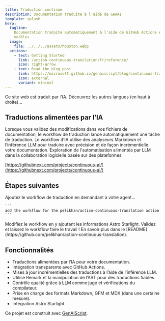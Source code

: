 ```yaml
---
title: Traduction continue
description: Documentation traduite à l'aide de GenAI
template: splash
hero:
  tagline:
    Documentation traduite automatiquement à l'aide de GitHub Actions et de
    modèles
  image:
    file: ../../../assets/houston.webp
  actions:
    - text: Getting Started
      link: /action-continuous-translation/fr/reference/
      icon: right-arrow
    - text: Read the blog post
      link: https://microsoft.github.io/genaiscript/blog/continuous-translations/
      icon: external
      variant: minimal
---
```



Ce site web est traduit par l'IA. Découvrez les autres langues (en haut à droite)...

## Traductions alimentées par l’IA

<CardGrid>
  <Card title="GitHub Actions" icon="github">
    Lorsque vous validez des modifications dans vos fichiers de documentation, le workflow de traduction lance automatiquement une tâche de traduction.
  </Card>

  <Card title="Modèles GitHub" icon="seti:markdown">
    Le workflow d’IA utilise des analyseurs Markdown et l’inférence LLM pour traduire avec précision et de façon incrémentielle votre documentation.
  </Card>
</CardGrid>

<Card title="IA continue" icon="rocket">
  Exploration de l'automatisation alimentée par LLM dans la collaboration logicielle basée sur des plateformes

[https://githubnext.com/projects/continuous-ai/](https://githubnext.com/projects/continuous-ai/)

</Card>

## Étapes suivantes

<CardGrid stagger>
  <Card title="Ajouter le workflow" icon="pencil">
    Ajoutez le workflow de traduction en demandant à votre agent...

    ```
    add the workflow for the pelikhan/action-continuous-translation action
    ```

  </Card>

<Card title="Configurer votre site" icon="setting">
  Modifiez le workflow en y ajoutant les informations Astro Starlight.
</Card>

<Card title="Traduisez !" icon="add-document">
  Validez et laissez le workflow faire le travail !
</Card>

  <Card title="Lire la documentation" icon="open-book">
    En savoir plus dans le
    [README](https://github.com/pelikhan/action-continuous-translation).
  </Card>
</CardGrid>

## Fonctionnalités

- Traductions alimentées par l’IA pour votre documentation.
- Intégration transparente avec GitHub Actions.
- Mises à jour incrémentielles des traductions à l’aide de l’inférence LLM.
- Utilise Remark et la manipulation de l’AST pour des traductions fiables.
- Contrôle qualité grâce à LLM comme juge et vérifications du compilateur.
- Prise en charge des formats Markdown, GFM et MDX (dans une certaine mesure).
- Intégration Astro Starlight

Ce projet est construit avec [GenAIScript](https://microsoft.github.io/genaiscript).

